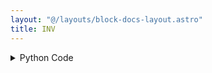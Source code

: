 ```yaml
---
layout: "@/layouts/block-docs-layout.astro"
title: INV
---
```



<PythonDocsDisplay docstring={docstring} />
<AppDisplay app={app} client:visible />

<details>
<summary>Python Code</summary>
```python
from flojoy import flojoy, Matrix, Scalar
import numpy as np
from collections import namedtuple
from typing import Literal

import numpy.linalg


@flojoy
def INV(
    default: Matrix,
) -> Matrix | Scalar:
    """The INV node is based on a numpy or scipy function.

    The description of that function is as follows:

        Compute the (multiplicative) inverse of a matrix.

        Given a square matrix 'a', return the matrix 'ainv', satisfying "dot(a, ainv) = dot(ainv, a) = eye(a.shape[0])".

    Parameters
    ----------
    a : (..., M, M) array_like
        Matrix to be inverted.

    Returns
    -------
    DataContainer
        type 'ordered pair', 'scalar', or 'matrix'
    """

    result = numpy.linalg.inv(
        a=default.m,
    )

    if isinstance(result, np.ndarray):
        result = Matrix(m=result)
    else:
        assert isinstance(
            result, np.number | float | int
        ), f"Expected np.number, float or int for result, got {type(result)}"
        result = Scalar(c=float(result))

    return result

```
[Find this Flojoy Block on GitHub](https://github.com/flojoy-ai/blocks/blob/main/blocks/NUMPY/LINALG/INV/INV.py)
</details>


## Example
